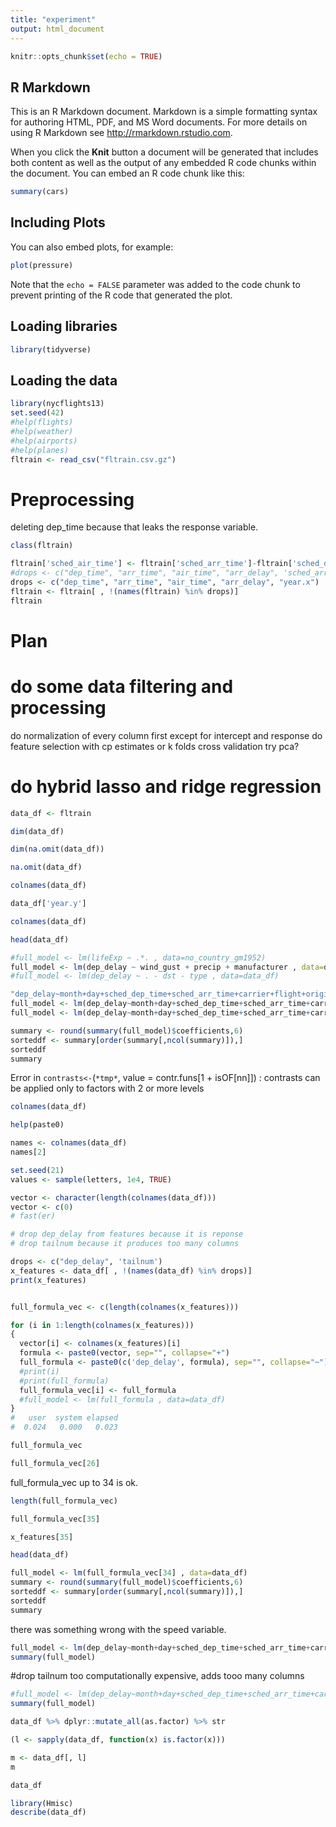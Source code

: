 ---
title: "experiment"
output: html_document
---

```{r setup, include=FALSE}
knitr::opts_chunk$set(echo = TRUE)
```

## R Markdown

This is an R Markdown document. Markdown is a simple formatting syntax for authoring HTML, PDF, and MS Word documents. For more details on using R Markdown see <http://rmarkdown.rstudio.com>.

When you click the **Knit** button a document will be generated that includes both content as well as the output of any embedded R code chunks within the document. You can embed an R code chunk like this:

```{r cars}
summary(cars)
```

## Including Plots

You can also embed plots, for example:

```{r pressure, echo=FALSE}
plot(pressure)
```

Note that the `echo = FALSE` parameter was added to the code chunk to prevent printing of the R code that generated the plot.


## Loading libraries

```{r}
library(tidyverse)

```


## Loading the data
```{r}
library(nycflights13)
set.seed(42)
#help(flights)
#help(weather)
#help(airports)
#help(planes)
fltrain <- read_csv("fltrain.csv.gz")
```

# Preprocessing
deleting dep_time because that leaks the response variable. 

```{r}
class(fltrain)

fltrain['sched_air_time'] <- fltrain['sched_arr_time']-fltrain['sched_dep_time']
#drops <- c("dep_time", "arr_time", "air_time", "arr_delay", 'sched_arr_time')
drops <- c("dep_time", "arr_time", "air_time", "arr_delay", "year.x")
fltrain <- fltrain[ , !(names(fltrain) %in% drops)]
fltrain
```

# Plan
# do some data filtering and processing
do normalization of every column first except for intercept and response 
do feature selection with cp estimates or k folds cross validation
try pca?

# do hybrid lasso and ridge regression
```{r}
data_df <- fltrain
```

```{r}
dim(data_df)
```
```{r}
dim(na.omit(data_df))
```
```{r}
na.omit(data_df)
```

```{r}
colnames(data_df)
```

```{r}
data_df['year.y']
```
```{r}
colnames(data_df)
```
```{r}
head(data_df)
```

```{r}
#full_model <- lm(lifeExp ~ .*. , data=no_country_gm1952)
full_model <- lm(dep_delay ~ wind_gust + precip + manufacturer , data=data_df)
#full_model <- lm(dep_delay ~ . - dst - type , data=data_df)

"dep_delay~month+day+sched_dep_time+sched_arr_time+carrier+flight+origin+dest+distance+hour+minute+time_hour+temp+dewp+humid+wind_dir+wind_speed+wind_gust+precip+pressure+visib+name+lat+lon+alt+tz+dst+tzone+year.y+type+manufacturer+model+engines+seats+speed+engine+sched_air_time"
full_model <- lm(dep_delay~month+day+sched_dep_time+sched_arr_time+carrier+flight , data=data_df)
full_model <- lm(dep_delay~month+day+sched_dep_time+sched_arr_time+carrier+flight , data=data_df)

summary <- round(summary(full_model)$coefficients,6)
sorteddf <- summary[order(summary[,ncol(summary)]),]
sorteddf
summary
```
Error in `contrasts<-`(`*tmp*`, value = contr.funs[1 + isOF[nn]]) : contrasts can be applied only to factors with 2 or more levels

```{r}
colnames(data_df)
```
```{r}
help(paste0)
```

```{r}
names <- colnames(data_df)
names[2]
```

```{r}
set.seed(21)
values <- sample(letters, 1e4, TRUE)

vector <- character(length(colnames(data_df)))
vector <- c(0)
# fast(er)

# drop dep_delay from features because it is reponse
# drop tailnum because it produces too many columns 

drops <- c("dep_delay", 'tailnum')
x_features <- data_df[ , !(names(data_df) %in% drops)]
print(x_features)


full_formula_vec <- c(length(colnames(x_features)))

for (i in 1:length(colnames(x_features))) 
{
  vector[i] <- colnames(x_features)[i]
  formula <- paste0(vector, sep="", collapse="+")
  full_formula <- paste0(c('dep_delay', formula), sep="", collapse="~")
  #print(i)
  #print(full_formula)
  full_formula_vec[i] <- full_formula
  #full_model <- lm(full_formula , data=data_df)
}
#   user  system elapsed 
#  0.024   0.000   0.023 
```

```{r}
full_formula_vec
```
```{r}
full_formula_vec[26]
```

full_formula_vec up to 34 is ok.
```{r}
length(full_formula_vec)
```

```{r}
full_formula_vec[35]
```

```{r}
x_features[35]
```

```{r}
head(data_df)
```

```{r}
full_model <- lm(full_formula_vec[34] , data=data_df)
summary <- round(summary(full_model)$coefficients,6)
sorteddf <- summary[order(summary[,ncol(summary)]),]
sorteddf
summary
```

there was something wrong with the speed variable. 


```{r}
full_model <- lm(dep_delay~month+day+sched_dep_time+sched_arr_time+carrier+flight , data=data_df)
summary(full_model)
```


#drop tailnum too computationally expensive, adds tooo many columns
```{r}
#full_model <- lm(dep_delay~month+day+sched_dep_time+sched_arr_time+carrier+flight+tailnum , data=data_df)
summary(full_model)
```

```{r}
data_df %>% dplyr::mutate_all(as.factor) %>% str
```

```{r}
(l <- sapply(data_df, function(x) is.factor(x)))
```
 
```{r}
m <- data_df[, l]
m
```

```{r}
data_df
```

```{r}
library(Hmisc)
describe(data_df)
```

